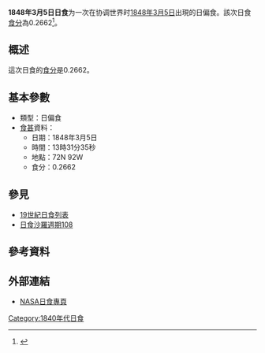 {{Notability|time=2022-06-30T23:18:33+00:00}}
{{Infobox Solar eclipse
| Year        = 1848
| Month       = 3
| Day         = 5
| Type        = 日偏食
| Image       = SE1848Mar05P.gif
| Image size  = 200px
| Image intro = 1848年3月5日日偏食路徑圖
  <!--   日食資料   -->
| Gamma       = 1.3950
| Mag         = 0.2662
| Saros       = [[日食沙羅週期108|108]]
| Saros total = 
| Saros seq   = 
  <!--     食甚     -->
| Duration    = 
| Location    = 
| Coords      = 
| Width       = 
  <!--   開始時間   -->
| Partial     = 
| Start type  = 
| Centre      = 
| Greatest    = 13:31:35
  <!--     倒數     -->
| hour        = 13
| minute      = 31
| second      = 35
| Duration_s  = 
}}
'''1848年3月5日日食'''为一次在协调世界时[[1848年|1848年]][[3月5日|3月5日]]出現的日偏食。該次日食[[食分|食分]]為0.2662<ref name="nasa_catalog_list">{{cite web |url=http://eclipse.gsfc.nasa.gov/SEcat5/SE1801-1900.html |title=Catalog of Solar Eclipses: 1801 to 1900 |language=en |publisher=[[NASA|NASA]] |accessdate=2009-07-26 |archiveurl=https://web.archive.org/web/20150112204733/http://eclipse.gsfc.nasa.gov/SEcat5/SE1801-1900.html |archivedate=2015-01-12 |deadurl=no }}</ref>。

== 概述 ==
這次日食的[[食分|食分]]是0.2662。

== 基本參數 ==
{{NoteUTC}}
* 類型：日偏食
*[[食甚|食甚]]資料：
** 日期：1848年3月5日
** 時間：13時31分35秒 
** 地點：72N 92W
** 食分：0.2662

== 參見 ==
{{日食主題}}
* [[19世紀日食列表|19世紀日食列表]]
* [[日食沙羅週期108|日食沙羅週期108]]

== 參考資料 ==
{{reflist}}

== 外部連結 ==
* [http://eclipse.gsfc.nasa.gov/solar.html NASA日食專頁]{{Wayback|url=http://eclipse.gsfc.nasa.gov/solar.html |date=20190108200537 }}{{en icon}}

{{日食}}

[[Category:1840年代日食|Category:1840年代日食]]


{{Eclipse-stub}}